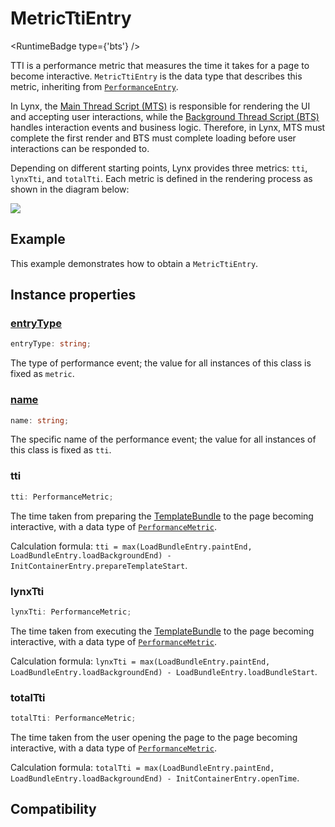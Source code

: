 
# MetricTtiEntry

<RuntimeBadge type={'bts'} />

TTI is a performance metric that measures the time it takes for a page to become interactive. `MetricTtiEntry` is the data type that describes this metric, inheriting from [`PerformanceEntry`](../performance-entry).

In Lynx, the [Main Thread Script (MTS)](guide/spec#main-thread-script-or-mts) is responsible for rendering the UI and accepting user interactions, while the [Background Thread Script (BTS)](guide/spec#background-thread-script-or-bts) handles interaction events and business logic. Therefore, in Lynx, MTS must complete the first render and BTS must complete loading before user interactions can be responded to.

Depending on different starting points, Lynx provides three metrics: `tti`, `lynxTti`, and `totalTti`. Each metric is defined in the rendering process as shown in the diagram below:

<img src="/assets/doc/metric-tti-entry.png" />

## Example

This example demonstrates how to obtain a `MetricTtiEntry`.


<Go
  example="performance-api"
  defaultFile="src/tti_entry/index.tsx"
  defaultEntryFile="dist/tti_entry.lynx.bundle"
  img="/assets/doc/metric-tti-entry-demo.jpeg"
  entry="src/tti_entry"
  highlight="{10-20}"
/>

## Instance properties

### [entryType](api/lynx-api/performance-api/performance-entry#entryType)

```ts
entryType: string;
```

The type of performance event; the value for all instances of this class is fixed as `metric`.

### [name](api/lynx-api/performance-api/performance-entry#name)

```ts
name: string;
```

The specific name of the performance event; the value for all instances of this class is fixed as `tti`.

### tti

```ts
tti: PerformanceMetric;
```

The time taken from preparing the [TemplateBundle](api/lynx-native-api/template-bundle) to the page becoming interactive, with a data type of [`PerformanceMetric`](api/lynx-api/performance-api/performance-metric).

Calculation formula: `tti = max(LoadBundleEntry.paintEnd, LoadBundleEntry.loadBackgroundEnd) - InitContainerEntry.prepareTemplateStart`.

### lynxTti

```ts
lynxTti: PerformanceMetric;
```

The time taken from executing the [TemplateBundle](api/lynx-native-api/template-bundle) to the page becoming interactive, with a data type of [`PerformanceMetric`](api/lynx-api/performance-api/performance-metric).

Calculation formula: `lynxTti = max(LoadBundleEntry.paintEnd, LoadBundleEntry.loadBackgroundEnd) - LoadBundleEntry.loadBundleStart`.

### totalTti

```ts
totalTti: PerformanceMetric;
```

The time taken from the user opening the page to the page becoming interactive, with a data type of [`PerformanceMetric`](api/lynx-api/performance-api/performance-metric).

Calculation formula: `totalTti = max(LoadBundleEntry.paintEnd, LoadBundleEntry.loadBackgroundEnd) - InitContainerEntry.openTime`.

## Compatibility


<LegacyCompatTable metadata="lynx-api/performance-api/performance-entry/metric-tti-entry" />
